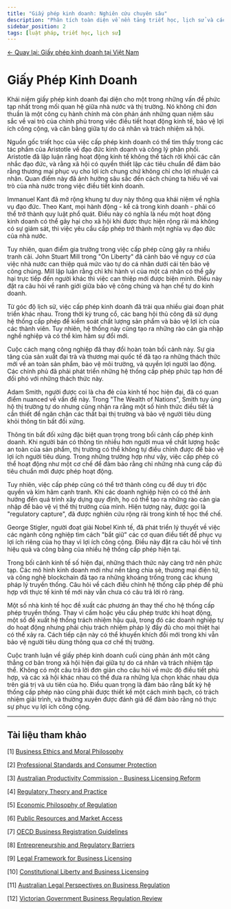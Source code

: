 ```yaml
---
title: "Giấy phép kinh doanh: Nghiên cứu chuyên sâu"
description: "Phân tích toàn diện về nền tảng triết học, lịch sử và các quan điểm về giấy phép kinh doanh"
sidebar_position: 2
tags: [luật pháp, triết học, lịch sử]
---
```



[← Quay lại: Giấy phép kinh doanh tại Việt Nam](/knowledge-base/giay-phep-kinh-doanh-vn)

# Giấy Phép Kinh Doanh

Khái niệm giấy phép kinh doanh đại diện cho một trong những vấn đề phức tạp nhất trong mối quan hệ giữa nhà nước và thị trường. Nó không chỉ đơn thuần là một công cụ hành chính mà còn phản ánh những quan niệm sâu sắc về vai trò của chính phủ trong việc điều tiết hoạt động kinh tế, bảo vệ lợi ích công cộng, và cân bằng giữa tự do cá nhân và trách nhiệm xã hội.

Nguồn gốc triết học của việc cấp phép kinh doanh có thể tìm thấy trong các tác phẩm của Aristotle về đạo đức kinh doanh và công lý phân phối. Aristotle đã lập luận rằng hoạt động kinh tế không thể tách rời khỏi các cân nhắc đạo đức, và rằng xã hội có quyền thiết lập các tiêu chuẩn để đảm bảo rằng thương mại phục vụ cho lợi ích chung chứ không chỉ cho lợi nhuận cá nhân. Quan điểm này đã ảnh hưởng sâu sắc đến cách chúng ta hiểu về vai trò của nhà nước trong việc điều tiết kinh doanh.

Immanuel Kant đã mở rộng khung tư duy này thông qua khái niệm về nghĩa vụ đạo đức. Theo Kant, mọi hành động - kể cả trong kinh doanh - phải có thể trở thành quy luật phổ quát. Điều này có nghĩa là nếu một hoạt động kinh doanh có thể gây hại cho xã hội khi được thực hiện rộng rãi mà không có sự giám sát, thì việc yêu cầu cấp phép trở thành một nghĩa vụ đạo đức của nhà nước.

Tuy nhiên, quan điểm gia trưởng trong việc cấp phép cũng gây ra nhiều tranh cãi. John Stuart Mill trong "On Liberty" đã cảnh báo về nguy cơ của việc nhà nước can thiệp quá mức vào tự do cá nhân dưới cái tên bảo vệ công chúng. Mill lập luận rằng chỉ khi hành vi của một cá nhân có thể gây hại trực tiếp đến người khác thì việc can thiệp mới được biện minh. Điều này đặt ra câu hỏi về ranh giới giữa bảo vệ công chúng và hạn chế tự do kinh doanh.

Từ góc độ lịch sử, việc cấp phép kinh doanh đã trải qua nhiều giai đoạn phát triển khác nhau. Trong thời kỳ trung cổ, các bang hội thủ công đã sử dụng hệ thống cấp phép để kiểm soát chất lượng sản phẩm và bảo vệ lợi ích của các thành viên. Tuy nhiên, hệ thống này cũng tạo ra những rào cản gia nhập nghề nghiệp và có thể kìm hãm sự đổi mới.

Cuộc cách mạng công nghiệp đã thay đổi hoàn toàn bối cảnh này. Sự gia tăng của sản xuất đại trà và thương mại quốc tế đã tạo ra những thách thức mới về an toàn sản phẩm, bảo vệ môi trường, và quyền lợi người lao động. Các chính phủ đã phải phát triển những hệ thống cấp phép phức tạp hơn để đối phó với những thách thức này.

Adam Smith, người được coi là cha đẻ của kinh tế học hiện đại, đã có quan điểm nuanced về vấn đề này. Trong "The Wealth of Nations", Smith tuy ủng hộ thị trường tự do nhưng cũng nhận ra rằng một số hình thức điều tiết là cần thiết để ngăn chặn các thất bại thị trường và bảo vệ người tiêu dùng khỏi thông tin bất đối xứng.

Thông tin bất đối xứng đặc biệt quan trọng trong bối cảnh cấp phép kinh doanh. Khi người bán có thông tin nhiều hơn người mua về chất lượng hoặc an toàn của sản phẩm, thị trường có thể không tự điều chỉnh được để bảo vệ lợi ích người tiêu dùng. Trong những trường hợp như vậy, việc cấp phép có thể hoạt động như một cơ chế để đảm bảo rằng chỉ những nhà cung cấp đủ tiêu chuẩn mới được phép hoạt động.

Tuy nhiên, việc cấp phép cũng có thể trở thành công cụ để duy trì độc quyền và kìm hãm cạnh tranh. Khi các doanh nghiệp hiện có có thể ảnh hưởng đến quá trình xây dựng quy định, họ có thể tạo ra những rào cản gia nhập để bảo vệ vị thế thị trường của mình. Hiện tượng này, được gọi là "regulatory capture", đã được nghiên cứu rộng rãi trong kinh tế học thể chế.

George Stigler, người đoạt giải Nobel Kinh tế, đã phát triển lý thuyết về việc các ngành công nghiệp tìm cách "bắt giữ" các cơ quan điều tiết để phục vụ lợi ích riêng của họ thay vì lợi ích công cộng. Điều này đặt ra câu hỏi về tính hiệu quả và công bằng của nhiều hệ thống cấp phép hiện tại.

Trong bối cảnh kinh tế số hiện đại, những thách thức này càng trở nên phức tạp. Các mô hình kinh doanh mới như nền tảng chia sẻ, thương mại điện tử, và công nghệ blockchain đã tạo ra những khoảng trống trong các khung pháp lý truyền thống. Câu hỏi về cách điều chỉnh hệ thống cấp phép để phù hợp với thực tế kinh tế mới này vẫn chưa có câu trả lời rõ ràng.

Một số nhà kinh tế học đề xuất các phương án thay thế cho hệ thống cấp phép truyền thống. Thay vì cấm hoặc yêu cầu phép trước khi hoạt động, một số đề xuất hệ thống trách nhiệm hậu quả, trong đó các doanh nghiệp tự do hoạt động nhưng phải chịu trách nhiệm pháp lý đầy đủ cho mọi thiệt hại có thể xảy ra. Cách tiếp cận này có thể khuyến khích đổi mới trong khi vẫn bảo vệ người tiêu dùng thông qua cơ chế thị trường.

Cuộc tranh luận về giấy phép kinh doanh cuối cùng phản ánh một căng thẳng cơ bản trong xã hội hiện đại giữa tự do cá nhân và trách nhiệm tập thể. Không có một câu trả lời đơn giản cho câu hỏi về mức độ điều tiết phù hợp, và các xã hội khác nhau có thể đưa ra những lựa chọn khác nhau dựa trên giá trị và ưu tiên của họ. Điều quan trọng là đảm bảo rằng bất kỳ hệ thống cấp phép nào cũng phải được thiết kế một cách minh bạch, có trách nhiệm giải trình, và thường xuyên được đánh giá để đảm bảo rằng nó thực sự phục vụ lợi ích công cộng.

---

## Tài liệu tham khảo

[1] [Business Ethics and Moral Philosophy](https://ejournals.epublishing.ekt.gr/index.php/Conatus/article/view/29864)

[2] [Professional Standards and Consumer Protection](https://journals.sagepub.com/doi/abs/10.1177/09716858231215665)

[3] [Australian Productivity Commission - Business Licensing Reform](https://www.pc.gov.au/inquiries/completed/business-licences-reform/96-10.pdf)

[4] [Regulatory Theory and Practice](http://ndl.ethernet.edu.et/bitstream/123456789/44334/1/202.pdf)

[5] [Economic Philosophy of Regulation](https://content.e-bookshelf.de/media/reading/L-17869787-97dc26dbe4.pdf)

[6] [Public Resources and Market Access](https://ideas.repec.org/h/spr/sprchp/978-3-030-97106-9_1.html)

[7] [OECD Business Registration Guidelines](https://www.oecd.org/content/dam/oecd/en/publications/reports/2017/05/business-registration-pillars_b8a39c74/971154c7-en.pdf)

[8] [Entrepreneurship and Regulatory Barriers](https://www.cato.org/policy-analysis/entrepreneurs-regulations-removing-state-local-barriers-new-businesses)

[9] [Legal Framework for Business Licensing](https://lawpath.com.au/blog/business-licences)

[10] [Constitutional Liberty and Business Licensing](https://www.yalelawjournal.org/forum/business-licensing-and-constitutional-liberty)

[11] [Australian Legal Perspectives on Business Regulation](http://www.austlii.edu.au/au/journals/DeakinLawRw/2009/10.pdf)

[12] [Victorian Government Business Regulation Review](https://business.vic.gov.au/__data/assets/pdf_file/0019/2107234/SBRR_Retail_Sector_Action_Statement.pdf)

